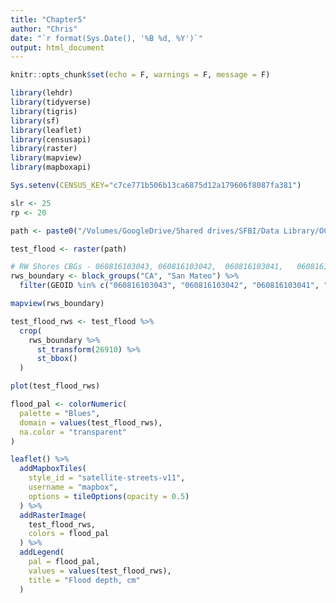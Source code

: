 ```yaml
---
title: "Chapter5"
author: "Chris"
date: "`r format(Sys.Date(), '%B %d, %Y')`"
output: html_document
---
```


```r
knitr::opts_chunk$set(echo = F, warnings = F, message = F)
```

```r
library(lehdr)
library(tidyverse)
library(tigris)
library(sf)
library(leaflet)
library(censusapi)
library(raster)
library(mapview)
library(mapboxapi)

Sys.setenv(CENSUS_KEY="c7ce771b506b13ca6875d12a179606f8087fa381")
```

```r
slr <- 25
rp <- 20

path <- paste0("/Volumes/GoogleDrive/Shared drives/SFBI/Data Library/OCOF/san_mateo_flooding_slr",str_pad(slr, 3, "left", "0"), "/flooding/v2.1/county_san_mateo_flddepth_slr", str_pad(slr, 3, "left", "0"), "_w", str_pad(rp, 3, "left", "0"), ".tif")

test_flood <- raster(path)

# RW Shores CBGs - 060816103043, 060816103042, 	060816103041, 	060816103031,	060816103032, 	060816103033, 	060816103034
rws_boundary <- block_groups("CA", "San Mateo") %>% 
  filter(GEOID %in% c("060816103043", "060816103042", "060816103041", "060816103031",	"060816103032", "060816103033", 	"060816103034")) 

mapview(rws_boundary)

test_flood_rws <- test_flood %>% 
  crop(
    rws_boundary %>% 
      st_transform(26910) %>% 
      st_bbox()
  )

plot(test_flood_rws)
```


```r
flood_pal <- colorNumeric(
  palette = "Blues",
  domain = values(test_flood_rws),
  na.color = "transparent"
)

leaflet() %>% 
  addMapboxTiles(
    style_id = "satellite-streets-v11",
    username = "mapbox",
    options = tileOptions(opacity = 0.5)
  ) %>% 
  addRasterImage(
    test_flood_rws,
    colors = flood_pal
  ) %>% 
  addLegend(
    pal = flood_pal,
    values = values(test_flood_rws),
    title = "Flood depth, cm"
  )
```


